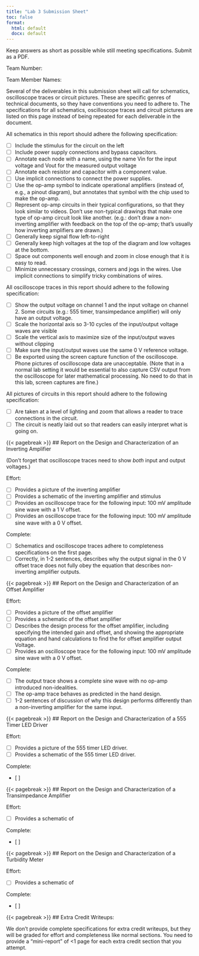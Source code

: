 ```yaml
---
title: "Lab 3 Submission Sheet"
toc: false
format:
  html: default
  docx: default
---
```


Keep answers as short as possible while still meeting specifications. Submit as a PDF.

Team Number:

Team Member Names: 

Several of the deliverables in this submission sheet will call for schematics, oscilloscope traces or circuit pictures.  These are specific genres of technical documents, so they have conventions you need to adhere to.  The specifications for all schematics, oscilloscope traces and circuit pictures are listed on this page instead of being repeated for each deliverable in the document.

All schematics in this report should adhere the following specification:

- [ ] Include the stimulus for the circuit on the left
- [ ] Include power supply connections and bypass capacitors.
- [ ] Annotate each node with a name, using the name Vin for the input voltage and Vout for the measured output voltage
- [ ] Annotate each resistor and capacitor with a component value.
- [ ] Use implicit connections to connect the power supplies.
- [ ] Use the op-amp symbol to indicate operational amplifiers (instead of, e.g., a pinout diagram), but annotates that symbol with the chip used to make the op-amp.
- [ ] Represent op-amp circuits in their typical configurations, so that they look similar to videos.  Don't use non-typical drawings that make one type of op-amp circuit look like another.  (e.g.: don't draw a non-inverting amplifier with feedback on the top of the op-amp; that's usually how inverting amplifiers are drawn.)
- [ ] Generally keep signal flow left-to-right
- [ ] Generally keep high voltages at the top of the diagram and low voltages at the bottom.
- [ ] Space out components well enough and zoom in close enough that it is easy to read.
- [ ] Minimize unnecessary crossings, corners and jogs in the wires.  Use implicit connections to simplify tricky combinations of wires.

All oscilloscope traces in this report should adhere to the following specification:

- [ ] Show the output voltage on channel 1 and the input voltage on channel 2.  Some circuits (e.g.: 555 timer, transimpedance amplifier) will only have an output voltage.
- [ ] Scale the horizontal axis so 3-10 cycles of the input/output voltage waves are visible
- [ ] Scale the vertical axis to maximize size of the input/output waves without clipping
- [ ] Make sure the input/output waves use the same 0 V reference voltage.
- [ ] Be exported using the screen capture function of the oscilloscope.  Phone pictures of oscilloscope data are unacceptable.  (Note that in a normal lab setting it would be essential to also capture CSV output from the oscilloscope for later mathematical processing.  No need to do that in this lab, screen captures are fine.)

All pictures of circuits in this report should adhere to the following specification:

- [ ] Are taken at a level of lighting and zoom that allows a reader to trace connections in the circuit.
- [ ] The circuit is neatly laid out so that readers can easily interpret what is going on.

{{< pagebreak >}}
## Report on the Design and Characterization of an Inverting Amplifier

(Don't forget that oscilloscope traces need to show *_both_* input and output voltages.)

Effort: 

- [ ] Provides a picture of the inverting amplifier
- [ ] Provides a schematic of the inverting amplifier and stimulus
- [ ] Provides an oscilloscope trace for the following input: 100 mV amplitude sine wave with a 1 V offset.
- [ ] Provides an oscilloscope trace for the following input: 100 mV amplitude sine wave with a 0 V offset.

Complete:

- [ ] Schematics and oscilloscope traces adhere to completeness specifications on the first page.
- [ ] Correctly, in 1-2 sentences, describes why the output signal in the 0 V offset trace does not fully obey the equation that describes non-inverting amplifier outputs.

{{< pagebreak >}}
## Report on the Design and Characterization of an Offset Amplifier

Effort:

- [ ] Provides a picture of the offset amplifier
- [ ] Provides a schematic of the offset amplifier
- [ ] Describes the design process for the offset amplifier, including specifying the intended gain and offset, and showing the appropriate equation and hand calculations to find the  for offset amplifier output Voltage.
- [ ] Provides an oscilloscope trace for the following input: 100 mV amplitude sine wave with a 0 V offset.

Complete: 

- [ ] The output trace shows a complete sine wave with no op-amp introduced non-idealities.
- [ ] The op-amp trace behaves as predicted in the hand design.
- [ ] 1-2 sentences of discussion of why this design performs differently than a non-inverting amplifier for the same input.

{{< pagebreak >}}
## Report on the Design and Characterization of a 555 Timer LED Driver

Effort:

- [ ] Provides a picture of the 555 timer LED driver.
- [ ] Provides a schematic of the 555 timer LED driver.

Complete: 

- [ ]

{{< pagebreak >}}
## Report on the Design and Characterization of a Transimpedance Amplifier

Effort:

- [ ] Provides a schematic of 

Complete: 

- [ ]

{{< pagebreak >}}
## Report on the Design and Characterization of a Turbidity Meter

Effort:

- [ ] Provides a schematic of 

Complete: 

- [ ]

{{< pagebreak >}}
## Extra Credit Writeups:

We don't provide complete specifications for extra credit writeups, but they will be graded for effort and completeness like normal sections.  You need to provide a "mini-report" of <1 page for each extra credit section that you attempt.